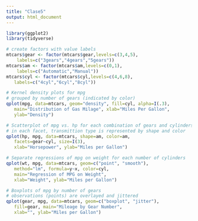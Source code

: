 ```yaml
---
title: "Clase5"
output: html_document
---
```

```r
library(ggplot2)
library(tidyverse)
```



```r

# create factors with value labels 
mtcars$gear <- factor(mtcars$gear,levels=c(3,4,5),
  	labels=c("3gears","4gears","5gears")) 
mtcars$am <- factor(mtcars$am,levels=c(0,1),
  	labels=c("Automatic","Manual")) 
mtcars$cyl <- factor(mtcars$cyl,levels=c(4,6,8),
   labels=c("4cyl","6cyl","8cyl")) 

```

```r

# Kernel density plots for mpg
# grouped by number of gears (indicated by color)
qplot(mpg, data=mtcars, geom="density", fill=cyl, alpha=I(.3), 
   main="Distribution of Gas Milage", xlab="Miles Per Gallon", 
   ylab="Density")

```

```r

# Scatterplot of mpg vs. hp for each combination of gears and cylinders
# in each facet, transmittion type is represented by shape and color
qplot(hp, mpg, data=mtcars, shape=am, color=am, 
   facets=gear~cyl, size=I(3),
   xlab="Horsepower", ylab="Miles per Gallon") 

```

```r
# Separate regressions of mpg on weight for each number of cylinders
qplot(wt, mpg, data=mtcars, geom=c("point", "smooth"), 
   method="lm", formula=y~x, color=cyl, 
   main="Regression of MPG on Weight", 
   xlab="Weight", ylab="Miles per Gallon")


```

```r

# Boxplots of mpg by number of gears 
# observations (points) are overlayed and jittered
qplot(gear, mpg, data=mtcars, geom=c("boxplot", "jitter"), 
   fill=gear, main="Mileage by Gear Number",
   xlab="", ylab="Miles per Gallon")
```


